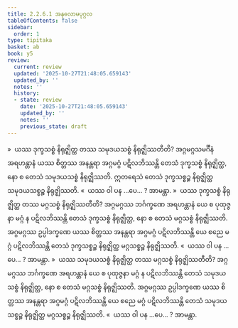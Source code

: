 ```yaml
---
title: 2.2.6.1 အနုလောမပုဂ္ဂလ
tableOfContents: false
sidebar:
  order: 1
type: tipitaka
basket: ab
book: y5
review:
  current: review
  updated: '2025-10-27T21:48:05.659143'
  updated_by: ''
  notes: ''
  history:
  - state: review
    date: '2025-10-27T21:48:05.659143'
    updated_by: ''
    notes: ''
    previous_state: draft
---
```



<ReviewStatus review={frontmatter.review} showDetails={true} />

<HypothesisAnnotation frontmatter={frontmatter} />

<DynamicBreadcrumb />

<Division number="126" book="y5" e="ch" v="33" p="250">

<Paragraph number="643" book="y5">
»  ယဿ ဒုက္ခသစ္စံ နိရုဇ္ဈိတ္ထ တဿ သမုဒယသစ္စံ နိရုဇ္ဈိဿတီတိ?
</Paragraph>

<Paragraph number="644" book="y5">
အဂ္ဂမဂ္ဂသမင်္ဂီနံ အရဟန္တာနံ ယဿ စိတ္တဿ အနန္တရာ အဂ္ဂမဂ္ဂံ ပဋိလဘိဿန္တိ တေသံ ဒုက္ခသစ္စံ နိရုဇ္ဈိတ္ထ, နော စ တေသံ သမုဒယသစ္စံ နိရုဇ္ဈိဿတိ. ဣတရေသံ တေသံ ဒုက္ခသစ္စဉ္စ နိရုဇ္ဈိတ္ထ သမုဒယသစ္စဉ္စ နိရုဇ္ဈိဿတိ.
</Paragraph>

<Paragraph number="645" book="y5">
«  ယဿ ဝါ ပန …ပေ… ? အာမန္တာ.
</Paragraph>

<Paragraph number="646" book="y5">
»  ယဿ ဒုက္ခသစ္စံ နိရုဇ္ဈိတ္ထ တဿ မဂ္ဂသစ္စံ နိရုဇ္ဈိဿတီတိ?
</Paragraph>

<Paragraph number="647" book="y5">
အဂ္ဂမဂ္ဂဿ ဘင်္ဂက္ခဏေ အရဟန္တာနံ ယေ စ ပုထုဇ္ဇနာ မဂ္ဂံ န ပဋိလဘိဿန္တိ တေသံ ဒုက္ခသစ္စံ နိရုဇ္ဈိတ္ထ, နော စ တေသံ မဂ္ဂသစ္စံ နိရုဇ္ဈိဿတိ. အဂ္ဂမဂ္ဂဿ ဥပ္ပါဒက္ခဏေ ယဿ စိတ္တဿ အနန္တရာ အဂ္ဂမဂ္ဂံ ပဋိလဘိဿန္တိ ယေ စညေ မဂ္ဂံ ပဋိလဘိဿန္တိ တေသံ ဒုက္ခသစ္စဉ္စ နိရုဇ္ဈိတ္ထ မဂ္ဂသစ္စဉ္စ နိရုဇ္ဈိဿတိ.
</Paragraph>

<Paragraph number="648" book="y5">
«  ယဿ ဝါ ပန …ပေ… ? အာမန္တာ.
</Paragraph>

</Division>
<Division number="127" book="y5" e="ch" v="33" p="250">

<Paragraph number="649" book="y5">
»  ယဿ သမုဒယသစ္စံ နိရုဇ္ဈိတ္ထ တဿ မဂ္ဂသစ္စံ နိရုဇ္ဈိဿတီတိ?
</Paragraph>

<Paragraph number="650" book="y5">
အဂ္ဂမဂ္ဂဿ ဘင်္ဂက္ခဏေ အရဟန္တာနံ ယေ စ ပုထုဇ္ဇနာ မဂ္ဂံ န ပဋိလဘိဿန္တိ တေသံ သမုဒယသစ္စံ နိရုဇ္ဈိတ္ထ, နော စ တေသံ မဂ္ဂသစ္စံ နိရုဇ္ဈိဿတိ. အဂ္ဂမဂ္ဂဿ ဥပ္ပါဒက္ခဏေ ယဿ စိတ္တဿ အနန္တရာ အဂ္ဂမဂ္ဂံ ပဋိလဘိဿန္တိ ယေ စညေ မဂ္ဂံ ပဋိလဘိဿန္တိ တေသံ သမုဒယသစ္စဉ္စ နိရုဇ္ဈိတ္ထ မဂ္ဂသစ္စဉ္စ နိရုဇ္ဈိဿတိ.
</Paragraph>

<Paragraph number="651" book="y5">
«  ယဿ ဝါ ပန …ပေ… ? အာမန္တာ.
</Paragraph>
</Division>
